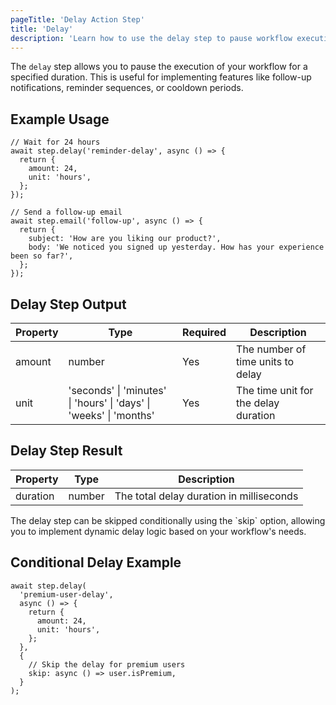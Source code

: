 ```yaml
---
pageTitle: 'Delay Action Step'
title: 'Delay'
description: 'Learn how to use the delay step to pause workflow execution for a specified duration'
---
```


The `delay` step allows you to pause the execution of your workflow for a specified duration. This is useful for implementing features like follow-up notifications, reminder sequences, or cooldown periods.

## Example Usage

```tsx
// Wait for 24 hours
await step.delay('reminder-delay', async () => {
  return {
    amount: 24,
    unit: 'hours',
  };
});

// Send a follow-up email
await step.email('follow-up', async () => {
  return {
    subject: 'How are you liking our product?',
    body: 'We noticed you signed up yesterday. How has your experience been so far?',
  };
});
```

## Delay Step Output

| Property | Type                                                               | Required | Description                          |
| -------- | ------------------------------------------------------------------ | -------- | ------------------------------------ |
| amount   | number                                                             | Yes      | The number of time units to delay    |
| unit     | 'seconds' \| 'minutes' \| 'hours' \| 'days' \| 'weeks' \| 'months' | Yes      | The time unit for the delay duration |

## Delay Step Result

| Property | Type   | Description                              |
| -------- | ------ | ---------------------------------------- |
| duration | number | The total delay duration in milliseconds |

<Callout type="info">
  The delay step can be skipped conditionally using the `skip` option, allowing you to implement
  dynamic delay logic based on your workflow's needs.
</Callout>

## Conditional Delay Example

```tsx
await step.delay(
  'premium-user-delay',
  async () => {
    return {
      amount: 24,
      unit: 'hours',
    };
  },
  {
    // Skip the delay for premium users
    skip: async () => user.isPremium,
  }
);
```

